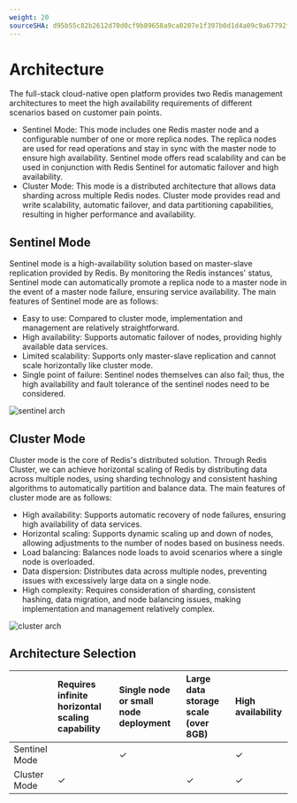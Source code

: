 ```yaml
---
weight: 20
sourceSHA: d95b55c82b2612d70d0cf9b89658a9ca0207e1f397b0d1d4a09c9a67792fbae5
---
```


# Architecture

The full-stack cloud-native open platform provides two Redis management architectures to meet the high availability requirements of different scenarios based on customer pain points.

- Sentinel Mode: This mode includes one Redis master node and a configurable number of one or more replica nodes. The replica nodes are used for read operations and stay in sync with the master node to ensure high availability. Sentinel mode offers read scalability and can be used in conjunction with Redis Sentinel for automatic failover and high availability.
- Cluster Mode: This mode is a distributed architecture that allows data sharding across multiple Redis nodes. Cluster mode provides read and write scalability, automatic failover, and data partitioning capabilities, resulting in higher performance and availability.

## Sentinel Mode

Sentinel mode is a high-availability solution based on master-slave replication provided by Redis. By monitoring the Redis instances' status, Sentinel mode can automatically promote a replica node to a master node in the event of a master node failure, ensuring service availability. The main features of Sentinel mode are as follows:

- Easy to use: Compared to cluster mode, implementation and management are relatively straightforward.
- High availability: Supports automatic failover of nodes, providing highly available data services.
- Limited scalability: Supports only master-slave replication and cannot scale horizontally like cluster mode.
- Single point of failure: Sentinel nodes themselves can also fail; thus, the high availability and fault tolerance of the sentinel nodes need to be considered.

![sentinel arch](./assets/sentinel_arch.png)

## Cluster Mode

Cluster mode is the core of Redis's distributed solution. Through Redis Cluster, we can achieve horizontal scaling of Redis by distributing data across multiple nodes, using sharding technology and consistent hashing algorithms to automatically partition and balance data. The main features of cluster mode are as follows:

- High availability: Supports automatic recovery of node failures, ensuring high availability of data services.
- Horizontal scaling: Supports dynamic scaling up and down of nodes, allowing adjustments to the number of nodes based on business needs.
- Load balancing: Balances node loads to avoid scenarios where a single node is overloaded.
- Data dispersion: Distributes data across multiple nodes, preventing issues with excessively large data on a single node.
- High complexity: Requires consideration of sharding, consistent hashing, data migration, and node balancing issues, making implementation and management relatively complex.

![cluster arch](./assets/cluster_arch.png)

## Architecture Selection

|      | Requires infinite horizontal scaling capability | Single node or small node deployment | Large data storage scale (over 8GB) | High availability |
| :--- | :----------- | :--------- | :-------------- | :-- |
| Sentinel Mode |              | ✓          |                 | ✓   |
| Cluster Mode | ✓            |            | ✓               | ✓   |
